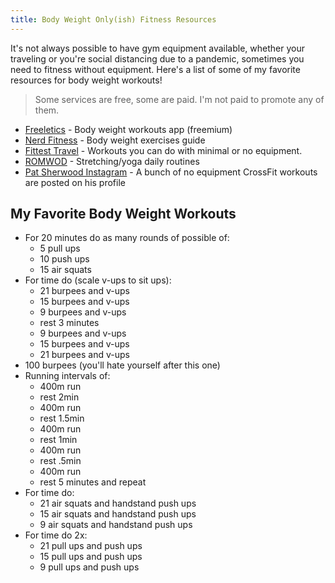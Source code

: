 ```yaml
---
title: Body Weight Only(ish) Fitness Resources
---
```


It's not always possible to have gym equipment available, whether your traveling or you're social distancing due to a pandemic, sometimes you need to fitness without equipment. Here's a list of some of my favorite resources for body weight workouts!

> Some services are free, some are paid. I'm not paid to promote any of them.

- [Freeletics](https://www.freeletics.com/) - Body weight workouts app (freemium)
- [Nerd Fitness](https://www.nerdfitness.com/blog/the-42-best-bodyweight-exercises-the-ultimate-guide-for-working-out-anywhere/) - Body weight exercises guide
- [Fittest Travel](http://fittesttravel.com/travel-workouts) - Workouts you can do with minimal or no equipment.
- [ROMWOD](https://romwod.com) - Stretching/yoga daily routines
- [Pat Sherwood Instagram](https://www.instagram.com/sherwood215/?hl=en) - A bunch of no equipment CrossFit workouts are posted on his profile

## My Favorite Body Weight Workouts

- For 20 minutes do as many rounds of possible of:
  - 5 pull ups
  - 10 push ups
  - 15 air squats
- For time do (scale v-ups to sit ups):
  - 21 burpees and v-ups
  - 15 burpees and v-ups
  - 9 burpees and v-ups
  - rest 3 minutes
  - 9 burpees and v-ups
  - 15 burpees and v-ups
  - 21 burpees and v-ups
- 100 burpees (you'll hate yourself after this one)
- Running intervals of:
  - 400m run
  - rest 2min
  - 400m run
  - rest 1.5min
  - 400m run
  - rest 1min
  - 400m run
  - rest .5min
  - 400m run
  - rest 5 minutes and repeat
- For time do:
  - 21 air squats and handstand push ups
  - 15 air squats and handstand push ups
  - 9 air squats and handstand push ups
- For time do 2x:
  - 21 pull ups and push ups
  - 15 pull ups and push ups
  - 9 pull ups and push ups
